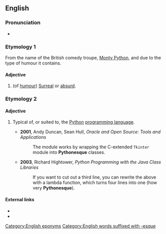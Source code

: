 ==English==

===Pronunciation===
*{{audio|en-uk-Pythonesque.ogg|Audio (UK)|lang=en}}

===Etymology 1===
From the name of the British comedy troupe, [[Monty Python]], and due to the type of humour it contains.

====Adjective====
{{en-adj}}

# (of [[humour]]) [[surreal|Surreal]] or [[absurd]].

===Etymology 2===

====Adjective====
{{en-adj}}

# {{context|computing|informal|lang=en}} Typical of, or suited to, the [[Python]] [[programming language]].
#* '''2001''', Andy Duncan, Sean Hull, ''Oracle and Open Source: Tools and Applications''
#*: The module works by wrapping the C-extended <code>Tkinter</code> module into '''Pythonesque''' classes.
#* '''2003''', Richard Hightower, ''Python Programming with the Java Class Libraries''
#*: If you want to cut out a third line, you can rewrite the above with a lambda function, which turns four lines into one (how very '''Pythonesque''').


====External links====
* {{projectlink|wikipedia|Monty Python}}
* {{projectlink|wikipedia|Monty Python's Flying Circus}}
[[Category:English eponyms]]
[[Category:English words suffixed with -esque]]